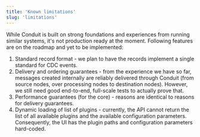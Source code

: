 ```yaml
---
title: 'Known limitations'
slug: 'limitations'
---
```


While Conduit is built on strong foundations and experiences from running similar systems, it's not production ready
at the moment. Following features are on the roadmap and yet to be implemented:

1. Standard record format - we plan to have the records implement a single standard for CDC events.
2. Delivery and ordering guarantees - from the experience we have so far, messages created internally are reliably delivered through
   Conduit (from source nodes, over processing nodes to destination nodes). However, we still need good end-to-end, full-scale
   tests to actually prove that.
3. Performance guarantees (for the core) - reasons are identical to reasons for delivery guarantees.
4. Dynamic loading of list of plugins - currently, the API cannot return the list of all available plugins and the available
   configuration parameters. Consequently, the UI has the plugin paths and configuration parameters hard-coded.
